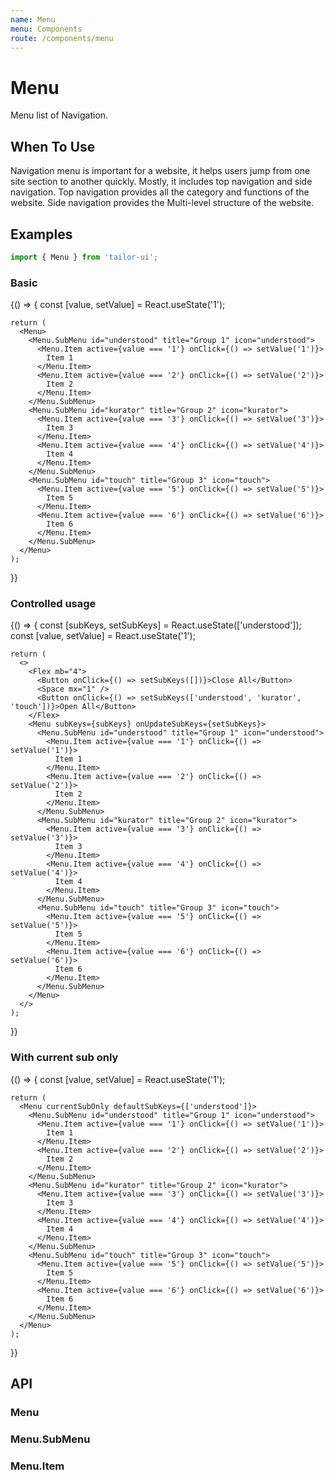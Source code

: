 ```yaml
---
name: Menu
menu: Components
route: /components/menu
---
```



# Menu

Menu list of Navigation.

## When To Use

Navigation menu is important for a website, it helps users jump from one site section to another quickly. Mostly, it includes top navigation and side navigation. Top navigation provides all the category and functions of the website. Side navigation provides the Multi-level structure of the website.

## Examples

```js
import { Menu } from 'tailor-ui';
```

### Basic

<Playground>
  {() => {
    const [value, setValue] = React.useState('1');

    return (
      <Menu>
        <Menu.SubMenu id="understood" title="Group 1" icon="understood">
          <Menu.Item active={value === '1'} onClick={() => setValue('1')}>
            Item 1
          </Menu.Item>
          <Menu.Item active={value === '2'} onClick={() => setValue('2')}>
            Item 2
          </Menu.Item>
        </Menu.SubMenu>
        <Menu.SubMenu id="kurator" title="Group 2" icon="kurator">
          <Menu.Item active={value === '3'} onClick={() => setValue('3')}>
            Item 3
          </Menu.Item>
          <Menu.Item active={value === '4'} onClick={() => setValue('4')}>
            Item 4
          </Menu.Item>
        </Menu.SubMenu>
        <Menu.SubMenu id="touch" title="Group 3" icon="touch">
          <Menu.Item active={value === '5'} onClick={() => setValue('5')}>
            Item 5
          </Menu.Item>
          <Menu.Item active={value === '6'} onClick={() => setValue('6')}>
            Item 6
          </Menu.Item>
        </Menu.SubMenu>
      </Menu>
    );

}}

</Playground>

### Controlled usage

<Playground>
  {() => {
    const [subKeys, setSubKeys] = React.useState(['understood']);
    const [value, setValue] = React.useState('1');

    return (
      <>
        <Flex mb="4">
          <Button onClick={() => setSubKeys([])}>Close All</Button>
          <Space mx="1" />
          <Button onClick={() => setSubKeys(['understood', 'kurator', 'touch'])}>Open All</Button>
        </Flex>
        <Menu subKeys={subKeys} onUpdateSubKeys={setSubKeys}>
          <Menu.SubMenu id="understood" title="Group 1" icon="understood">
            <Menu.Item active={value === '1'} onClick={() => setValue('1')}>
              Item 1
            </Menu.Item>
            <Menu.Item active={value === '2'} onClick={() => setValue('2')}>
              Item 2
            </Menu.Item>
          </Menu.SubMenu>
          <Menu.SubMenu id="kurator" title="Group 2" icon="kurator">
            <Menu.Item active={value === '3'} onClick={() => setValue('3')}>
              Item 3
            </Menu.Item>
            <Menu.Item active={value === '4'} onClick={() => setValue('4')}>
              Item 4
            </Menu.Item>
          </Menu.SubMenu>
          <Menu.SubMenu id="touch" title="Group 3" icon="touch">
            <Menu.Item active={value === '5'} onClick={() => setValue('5')}>
              Item 5
            </Menu.Item>
            <Menu.Item active={value === '6'} onClick={() => setValue('6')}>
              Item 6
            </Menu.Item>
          </Menu.SubMenu>
        </Menu>
      </>
    );

}}

</Playground>

### With current sub only

<Playground>
  {() => {
    const [value, setValue] = React.useState('1');

    return (
      <Menu currentSubOnly defaultSubKeys={['understood']}>
        <Menu.SubMenu id="understood" title="Group 1" icon="understood">
          <Menu.Item active={value === '1'} onClick={() => setValue('1')}>
            Item 1
          </Menu.Item>
          <Menu.Item active={value === '2'} onClick={() => setValue('2')}>
            Item 2
          </Menu.Item>
        </Menu.SubMenu>
        <Menu.SubMenu id="kurator" title="Group 2" icon="kurator">
          <Menu.Item active={value === '3'} onClick={() => setValue('3')}>
            Item 3
          </Menu.Item>
          <Menu.Item active={value === '4'} onClick={() => setValue('4')}>
            Item 4
          </Menu.Item>
        </Menu.SubMenu>
        <Menu.SubMenu id="touch" title="Group 3" icon="touch">
          <Menu.Item active={value === '5'} onClick={() => setValue('5')}>
            Item 5
          </Menu.Item>
          <Menu.Item active={value === '6'} onClick={() => setValue('6')}>
            Item 6
          </Menu.Item>
        </Menu.SubMenu>
      </Menu>
    );

}}

</Playground>

## API

### Menu

<PropsTable of={Menu} />

### Menu.SubMenu

<PropsTable of={Menu.SubMenu} />

### Menu.Item

<PropsTable of={Menu.Item} />
